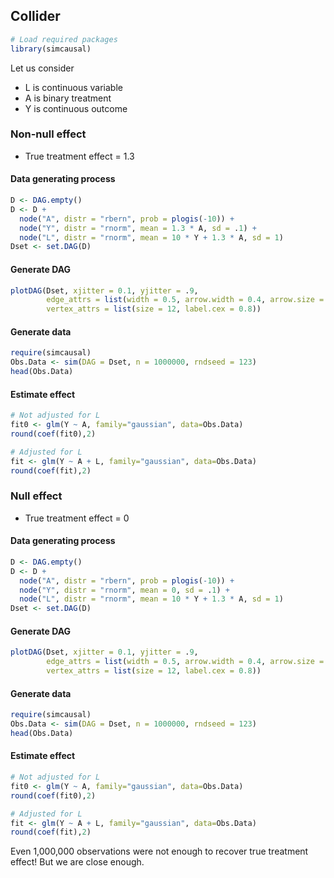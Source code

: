 ## Collider {.unnumbered}

```r
# Load required packages
library(simcausal)
```

Let us consider

-   L is continuous variable
-   A is binary treatment
-   Y is continuous outcome

### Non-null effect

-   True treatment effect = 1.3

#### Data generating process

```r
D <- DAG.empty()
D <- D + 
  node("A", distr = "rbern", prob = plogis(-10)) +
  node("Y", distr = "rnorm", mean = 1.3 * A, sd = .1) +
  node("L", distr = "rnorm", mean = 10 * Y + 1.3 * A, sd = 1)
Dset <- set.DAG(D)
```

#### Generate DAG

```r
plotDAG(Dset, xjitter = 0.1, yjitter = .9,
        edge_attrs = list(width = 0.5, arrow.width = 0.4, arrow.size = 0.7),
        vertex_attrs = list(size = 12, label.cex = 0.8))
```

#### Generate data

```r
require(simcausal)
Obs.Data <- sim(DAG = Dset, n = 1000000, rndseed = 123)
head(Obs.Data)
```

#### Estimate effect

```r
# Not adjusted for L
fit0 <- glm(Y ~ A, family="gaussian", data=Obs.Data)
round(coef(fit0),2)

# Adjusted for L
fit <- glm(Y ~ A + L, family="gaussian", data=Obs.Data)
round(coef(fit),2)
```

### Null effect

-   True treatment effect = 0

#### Data generating process

```r
D <- DAG.empty()
D <- D + 
  node("A", distr = "rbern", prob = plogis(-10)) +
  node("Y", distr = "rnorm", mean = 0, sd = .1) +
  node("L", distr = "rnorm", mean = 10 * Y + 1.3 * A, sd = 1)
Dset <- set.DAG(D)
```

#### Generate DAG

```r
plotDAG(Dset, xjitter = 0.1, yjitter = .9,
        edge_attrs = list(width = 0.5, arrow.width = 0.4, arrow.size = 0.7),
        vertex_attrs = list(size = 12, label.cex = 0.8))
```

#### Generate data

```r
require(simcausal)
Obs.Data <- sim(DAG = Dset, n = 1000000, rndseed = 123)
head(Obs.Data)
```

#### Estimate effect

```r
# Not adjusted for L
fit0 <- glm(Y ~ A, family="gaussian", data=Obs.Data)
round(coef(fit0),2)

# Adjusted for L
fit <- glm(Y ~ A + L, family="gaussian", data=Obs.Data)
round(coef(fit),2)
```

Even 1,000,000 observations were not enough to recover true treatment effect! But we are close enough.
